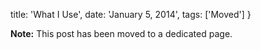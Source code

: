 
  title: 'What I Use',
  date: 'January 5, 2014',
  tags: ['Moved']
}

**Note:** This post has been moved to a <Link href="/tools"><a>dedicated page</a></Link>.

